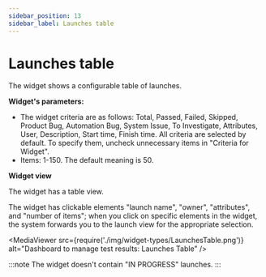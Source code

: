 ```yaml
---
sidebar_position: 13
sidebar_label: Launches table
---
```


# Launches table

The widget shows a configurable table of launches.

**Widget's parameters:**

- The widget criteria are as follows: Total, Passed, Failed, Skipped, Product Bug, Automation Bug, System Issue, To Investigate, Attributes, User, Description, Start time, Finish time. All criteria are selected by default. To specify them, uncheck unnecessary items in "Criteria for Widget".
- Items: 1-150. The default meaning is 50.

**Widget view**

The widget has a table view.

The widget has clickable elements "launch name", "owner", "attributes", and "number of items"; when you click on specific elements in the widget, the system forwards you to the launch view for the appropriate selection.

<MediaViewer src={require('./img/widget-types/LaunchesTable.png')} alt="Dashboard to manage test results: Launches Table" />

:::note
The widget doesn't contain "IN PROGRESS" launches.
:::
